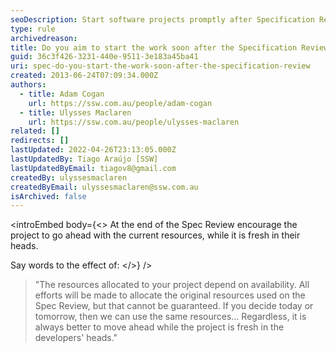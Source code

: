 ```yaml
---
seoDescription: Start software projects promptly after Specification Review to retain momentum and maintain developer focus.
type: rule
archivedreason:
title: Do you aim to start the work soon after the Specification Review?
guid: 36c3f426-3231-440e-9511-3e183a45ba41
uri: spec-do-you-start-the-work-soon-after-the-specification-review
created: 2013-06-24T07:09:34.000Z
authors:
  - title: Adam Cogan
    url: https://ssw.com.au/people/adam-cogan
  - title: Ulysses Maclaren
    url: https://ssw.com.au/people/ulysses-maclaren
related: []
redirects: []
lastUpdated: 2022-04-26T23:13:05.000Z
lastUpdatedBy: Tiago Araújo [SSW]
lastUpdatedByEmail: tiagov8@gmail.com
createdBy: ulyssesmaclaren
createdByEmail: ulyssesmaclaren@ssw.com.au
isArchived: false
---
```


<introEmbed
  body={<>
At the end of the Spec Review encourage the project to go ahead with the current resources, while it is fresh in their heads.

Say words to the effect of:
  </>}
/>
> "The resources allocated to your project depend on availability. All efforts will be made to allocate the original resources used on the Spec Review, but that cannot be guaranteed.
> If you decide today or tomorrow, then we can use the same resources...
> Regardless, it is always better to move ahead while the project is fresh in the developers' heads."
